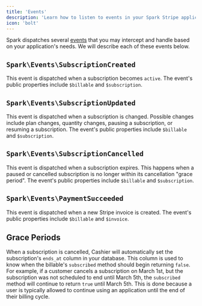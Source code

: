 ```yaml
---
title: 'Events'
description: 'Learn how to listen to events in your Spark Stripe application.'
icon: 'bolt'
---
```


Spark dispatches several [events](https://laravel.com/docs/events) that you may intercept and handle based on your application's needs. We will describe each of these events below.

## `Spark\Events\SubscriptionCreated`

This event is dispatched when a subscription becomes `active`. The event's public properties include `$billable` and `$subscription`.

## `Spark\Events\SubscriptionUpdated`

This event is dispatched when a subscription is changed. Possible changes include plan changes, quantity changes, pausing a subscription, or resuming a subscription. The event's public properties include `$billable` and `$subscription`.

## `Spark\Events\SubscriptionCancelled`

This event is dispatched when a subscription expires. This happens when a paused or cancelled subscription is no longer within its cancellation "grace period". The event's public properties include `$billable` and `$subscription`.

## `Spark\Events\PaymentSucceeded`

This event is dispatched when a new Stripe invoice is created. The event's public properties include `$billable` and `$invoice`.

## Grace Periods

When a subscription is cancelled, Cashier will automatically set the subscription's `ends_at` column in your database. This column is used to know when the billable's `subscribed` method should begin returning `false`. For example, if a customer cancels a subscription on March 1st, but the subscription was not scheduled to end until March 5th, the `subscribed` method will continue to return `true` until March 5th. This is done because a user is typically allowed to continue using an application until the end of their billing cycle.
